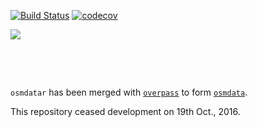 [![Build Status](https://travis-ci.org/osmdatar/osmdatar.svg?branch=master)](https://travis-ci.org/osmdatar/osmdatar)
[![codecov](https://codecov.io/gh/osmdatar/osmdatar/branch/master/graph/badge.svg)](https://codecov.io/gh/osmdatar/osmdatar)

![](./figure/map.png)

\

\

`osmdatar` has been merged with
[`overpass`](https://github.com/hrbrmstr/overpass) to form
[`osmdata`](https://github.com/osmdatar/osmdata). 

This repository ceased development on 19th Oct., 2016.

